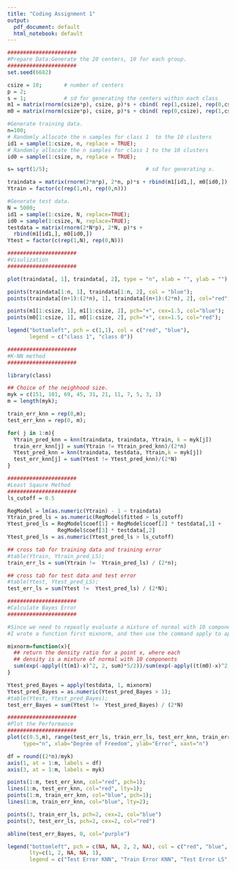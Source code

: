 ```yaml
---
title: "Coding Assignment 1"
output:
  pdf_document: default
  html_notebook: default
---
```


```r
######################
#Prepare Data:Generate the 20 centers, 10 for each group.
######################
set.seed(6682)

csize = 10;       # number of centers
p = 2;      
s = 1;            # sd for generating the centers within each class                    
m1 = matrix(rnorm(csize*p), csize, p)*s + cbind( rep(1,csize), rep(0,csize));
m0 = matrix(rnorm(csize*p), csize, p)*s + cbind( rep(0,csize), rep(1,csize));

#Generate training data.
n=100;
# Randomly allocate the n samples for class 1  to the 10 clusters
id1 = sample(1:csize, n, replace = TRUE);
# Randomly allocate the n samples for class 1 to the 10 clusters
id0 = sample(1:csize, n, replace = TRUE);  

s= sqrt(1/5);                               # sd for generating x. 

traindata = matrix(rnorm(2*n*p), 2*n, p)*s + rbind(m1[id1,], m0[id0,])
Ytrain = factor(c(rep(1,n), rep(0,n)))

#Generate test data.
N = 5000;  
id1 = sample(1:csize, N, replace=TRUE);
id0 = sample(1:csize, N, replace=TRUE); 
testdata = matrix(rnorm(2*N*p), 2*N, p)*s + 
  rbind(m1[id1,], m0[id0,])
Ytest = factor(c(rep(1,N), rep(0,N)))

######################
#Visulization
######################

plot(traindata[, 1], traindata[, 2], type = "n", xlab = "", ylab = "")

points(traindata[1:n, 1], traindata[1:n, 2], col = "blue");
points(traindata[(n+1):(2*n), 1], traindata[(n+1):(2*n), 2], col="red"); 

points(m1[1:csize, 1], m1[1:csize, 2], pch="+", cex=1.5, col="blue");    
points(m0[1:csize, 1], m0[1:csize, 2], pch="+", cex=1.5, col="red");   

legend("bottomleft", pch = c(1,1), col = c("red", "blue"), 
       legend = c("class 1", "class 0"))

######################
#K-NN method
######################

library(class) 

## Choice of the neighhood size. 
myk = c(151, 101, 69, 45, 31, 21, 11, 7, 5, 3, 1)
m = length(myk);

train_err_knn = rep(0,m);
test_err_knn = rep(0, m);

for( j in 1:m){
  Ytrain_pred_knn = knn(traindata, traindata, Ytrain, k = myk[j])
  train_err_knn[j] = sum(Ytrain != Ytrain_pred_knn)/(2*n)
  Ytest_pred_knn = knn(traindata, testdata, Ytrain,k = myk[j])
  test_err_knn[j] = sum(Ytest != Ytest_pred_knn)/(2*N)
}

######################
#Least Sqaure Method
######################
ls_cutoff = 0.5

RegModel = lm(as.numeric(Ytrain) - 1 ~ traindata)
Ytrain_pred_ls = as.numeric(RegModel$fitted > ls_cutoff)
Ytest_pred_ls = RegModel$coef[1] + RegModel$coef[2] * testdata[,1] + 
                RegModel$coef[3] * testdata[,2]
Ytest_pred_ls = as.numeric(Ytest_pred_ls > ls_cutoff)

## cross tab for training data and training error
#table(Ytrain, Ytrain_pred_LS);
train_err_ls = sum(Ytrain !=  Ytrain_pred_ls) / (2*n);

## cross tab for test data and test error
#table(Ytest, Ytest_pred_LS);     
test_err_ls = sum(Ytest !=  Ytest_pred_ls) / (2*N);

######################
#Calculate Bayes Error
######################

#Since we need to repeatly evaluate a mixture of normal with 10 components on each test point, 
#I wrote a function first mixnorm, and then use the command apply to apply the same function on each row of the test data.

mixnorm=function(x){
  ## return the density ratio for a point x, where each 
  ## density is a mixture of normal with 10 components
  sum(exp(-apply((t(m1)-x)^2, 2, sum)*5/2))/sum(exp(-apply((t(m0)-x)^2, 2, sum)*5/2))
}

Ytest_pred_Bayes = apply(testdata, 1, mixnorm)
Ytest_pred_Bayes = as.numeric(Ytest_pred_Bayes > 1);
#table(Ytest, Ytest_pred_Bayes); 
test_err_Bayes = sum(Ytest !=  Ytest_pred_Bayes) / (2*N)

######################
#Plot the Performance
######################
plot(c(0.5,m), range(test_err_ls, train_err_ls, test_err_knn, train_err_knn),
     type="n", xlab="Degree of Freedom", ylab="Error", xaxt="n")

df = round((2*n)/myk)
axis(1, at = 1:m, labels = df)
axis(3, at = 1:m, labels = myk)

points(1:m, test_err_knn, col="red", pch=1);
lines(1:m, test_err_knn, col="red", lty=1);
points(1:m, train_err_knn, col="blue", pch=1);
lines(1:m, train_err_knn, col="blue", lty=2);

points(3, train_err_ls, pch=2, cex=2, col="blue")
points(3, test_err_ls, pch=2, cex=2, col="red")

abline(test_err_Bayes, 0, col="purple")

legend("bottomleft", pch = c(NA, NA, 2, 2, NA), col = c("red", "blue", "red", "blue", "purple"),
       lty=c(1, 2, NA, NA, 1),
       legend = c("Test Error KNN", "Train Error KNN", "Test Error LS", "Train Error LS", "Bayes Error"))


```


